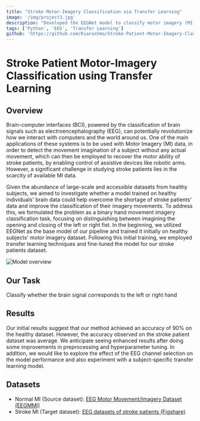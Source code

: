 ```yaml
---
title: "Stroke Motor-Imagery Classification via Transfer Learning"
image: '/img/project3.jpg'
description: "Developed the EEGNet model to classify motor imagery (MI) in stroke patients by applying transfer learning."
tags: ['Python', 'EEG', 'Transfer Learning']
github: 'https://github.com/Kiarashmo/Stroke-Patient-Motor-Imagery-Classification-System-by-Utilizing-Transfer-Learning'
---
```


# Stroke Patient Motor-Imagery Classification using Transfer Learning

## Overview
Brain-computer interfaces (BCI), powered by the classification of brain signals such as electroencephalography (EEG), can potentially revolutionize how we interact with computers and the world around us. One of the main applications of these systems is to be used with Motor Imagery (MI) data, in order to detect the movement imagination of a subject without any actual movement, which can then be employed to recover the motor ability of stroke patients, by enabling control of assistive devices like robotic arms. However, a significant challenge in studying stroke patients lies in the scarcity of available MI data.

Given the abundance of large-scale and accessible datasets from healthy subjects, we aimed to investigate whether a model trained on healthy individuals' brain data could help overcome the shortage of stroke patients' data and improve the classification of their imagery movements. To address this, we formulated the problem as a binary hand movement imagery classification task, focusing on distinguishing between imagining the opening and closing of the left or right fist. In the beginning, we utilized EEGNet as the base model of our pipeline and trained it initially on healthy subjects' motor imagery dataset. Following this initial training, we employed transfer learning techniques and fine-tuned the model for our stroke patients dataset.

![Model overview](/img/diagram3.png)

## Our Task
Classify whether the brain signal corresponds to the left or right hand

## Results
Our initial results suggest that our method achieved an accuracy of 90% on the healthy dataset. However, the accuracy observed on the stroke patient dataset was average. We anticipate seeing enhanced results after doing some improvements in preprocessing and hyperparameter tuning. In addition, we would like to explore the effect of the EEG channel selection on the model performance and also experiment with a subject-specific transfer learning model.

## Datasets
- Normal MI (Source dataset): [EEG Motor Movement/Imagery Dataset (EEGMMI)](https://physionet.org/content/eegmmidb/1.0.0/)
- Stroke MI (Target dataset): [EEG datasets of stroke patients (Figshare)](https://figshare.com/articles/dataset/EEG_datasets_of_stroke_patients/21679035/3)
